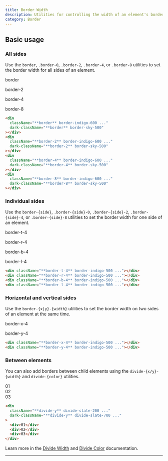 ```yaml
---
title: Border Width
description: Utilities for controlling the width of an element's borders.
category: Border
---
```



## Basic usage

### All sides

Use the `border`, `.border-0`, `.border-2`, `.border-4`, or `.border-8` utilities to set the border width for all sides of an element.

<Example>
  <div className="flex flex-col sm:flex-row items-center justify-around gap-4 text-white text-sm text-center font-bold leading-6">
    <div className="flex flex-col items-center shrink-0">
      <p className="font-medium text-sm text-slate-500 font-mono text-center mb-3 dark:text-slate-400">
        border
      </p>
      <div className="p-4 shadow-sm bg-white dark:bg-slate-900 w-16 h-16 border-indigo-600 dark:border-sky-500 border"></div>
    </div>
    <div className="flex flex-col items-center shrink-0">
      <p className="font-medium text-sm text-slate-500 font-mono text-center mb-3 dark:text-slate-400">
        border-2
      </p>
      <div className="p-4 shadow-sm bg-white dark:bg-slate-900 w-16 h-16 border-indigo-600 dark:border-sky-500 border-2"></div>
    </div>
    <div className="flex flex-col items-center shrink-0">
      <p className="font-medium text-sm text-slate-500 font-mono text-center mb-3 dark:text-slate-400">
        border-4
      </p>
      <div className="p-4 shadow-sm bg-white dark:bg-slate-900 w-16 h-16 border-indigo-600 dark:border-sky-500 border-4"></div>
    </div>
    <div className="flex flex-col items-center shrink-0">
      <p className="font-medium text-sm text-slate-500 font-mono text-center mb-3 dark:text-slate-400">
        border-8
      </p>
      <div className="p-4 shadow-sm bg-white dark:bg-slate-900 w-16 h-16 border-indigo-600 dark:border-sky-500 border-8"></div>
    </div>
  </div>
</Example>

```html
<div
  className="**border** border-indigo-600 ..."
  dark-className="**border** border-sky-500"
></div>
<div
  className="**border-2** border-indigo-600 ..."
  dark-className="**border-2** border-sky-500"
></div>
<div
  className="**border-4** border-indigo-600 ..."
  dark-className="**border-4** border-sky-500"
></div>
<div
  className="**border-8** border-indigo-600 ..."
  dark-className="**border-8** border-sky-500"
></div>
```

### Individual sides

Use the `border-{side}`, `.border-{side}-0`, `.border-{side}-2`, `.border-{side}-4`, or `.border-{side}-8` utilities to set the border width for one side of an element.

<Example>
  <div className="flex flex-col sm:flex-row items-center justify-around gap-4 text-white text-sm text-center font-bold leading-6">
    <div className="flex flex-col items-center shrink-0">
      <p className="font-medium text-sm text-slate-500 font-mono text-center mb-3 dark:text-slate-400">
        border-t-4
      </p>
      <div className="p-4 shadow-sm bg-white dark:bg-slate-900 ring-1 ring-slate-900/5 dark:ring-white/10 w-16 h-16 border-indigo-500 border-t-4"></div>
    </div>
    <div className="flex flex-col items-center shrink-0">
      <p className="font-medium text-sm text-slate-500 font-mono text-center mb-3 dark:text-slate-400">
        border-r-4
      </p>
      <div className="p-4 shadow-sm bg-white dark:bg-slate-900 ring-1 ring-slate-900/5 dark:ring-white/10 w-16 h-16 border-indigo-500 border-r-4"></div>
    </div>
    <div className="flex flex-col items-center shrink-0">
      <p className="font-medium text-sm text-slate-500 font-mono text-center mb-3 dark:text-slate-400">
        border-b-4
      </p>
      <div className="p-4 shadow-sm bg-white dark:bg-slate-900 ring-1 ring-slate-900/5 dark:ring-white/10 w-16 h-16 border-indigo-500 border-b-4"></div>
    </div>
    <div className="flex flex-col items-center shrink-0">
      <p className="font-medium text-sm text-slate-500 font-mono text-center mb-3 dark:text-slate-400">
        border-l-4
      </p>
      <div className="p-4 shadow-sm bg-white dark:bg-slate-900 ring-1 ring-slate-900/5 dark:ring-white/10 w-16 h-16 border-indigo-500 border-l-4"></div>
    </div>
  </div>
</Example>

```html
<div className="**border-t-4** border-indigo-500 ..."></div>
<div className="**border-r-4** border-indigo-500 ..."></div>
<div className="**border-b-4** border-indigo-500 ..."></div>
<div className="**border-l-4** border-indigo-500 ..."></div>
```

### Horizontal and vertical sides

Use the `border-{x|y}-{width}` utilities to set the border width on two sides of an element at the same time.

<Example>
  <div className="flex flex-col sm:flex-row items-center justify-around gap-4 text-white text-sm text-center font-bold leading-6">
    <div className="flex flex-col items-center shrink-0">
      <p className="font-medium text-sm text-slate-500 font-mono text-center mb-3 dark:text-slate-400">
        border-x-4
      </p>
      <div className="p-4 shadow-sm bg-white dark:bg-slate-900 ring-1 ring-slate-900/5 dark:ring-white/10 w-16 h-16 border-indigo-500 border-x-4"></div>
    </div>
    <div className="flex flex-col items-center shrink-0">
      <p className="font-medium text-sm text-slate-500 font-mono text-center mb-3 dark:text-slate-400">
        border-y-4
      </p>
      <div className="p-4 shadow-sm bg-white dark:bg-slate-900 ring-1 ring-slate-900/5 dark:ring-white/10 w-16 h-16 border-indigo-500 border-y-4"></div>
    </div>
  </div>
</Example>

```html
<div className="**border-x-4** border-indigo-500 ..."></div>
<div className="**border-y-4** border-indigo-500 ..."></div>
```

### Between elements

You can also add borders between child elements using the `divide-{x/y}-{width}` and `divide-{color}` utilities.

<Example p="none">
  <div className="flex flex-col divide-y divide-slate-200 dark:divide-slate-700 font-mono text-white text-sm text-center font-bold leading-6 shadow-lg overflow-hidden max-w-sm mx-auto">
    <div className="p-4 text-slate-400 bg-white dark:bg-slate-800">01</div>
    <div className="p-4 text-slate-400 bg-white dark:bg-slate-800">02</div>
    <div className="p-4 text-slate-400 bg-white dark:bg-slate-800">03</div>
  </div>
</Example>

```html
<div
  className="**divide-y** divide-slate-200 ..."
  dark-className="**divide-y** divide-slate-700 ..."
>
  <div>01</div>
  <div>02</div>
  <div>03</div>
</div>
```

Learn more in the [Divide Width](/docs/divide-width) and [Divide Color](/docs/divide-color) documentation.

---
